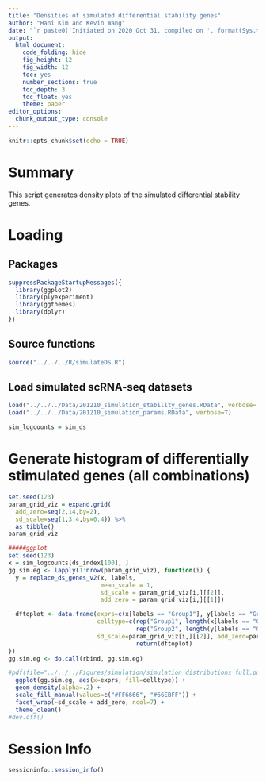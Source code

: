 ```yaml
---
title: "Densities of simulated differential stability genes"
author: "Hani Kim and Kevin Wang"
date: "`r paste0('Initiated on 2020 Oct 31, compiled on ', format(Sys.time(), '%Y %b %d'))`"
output:
  html_document:
    code_folding: hide
    fig_height: 12
    fig_width: 12
    toc: yes
    number_sections: true
    toc_depth: 3
    toc_float: yes
    theme: paper
editor_options: 
  chunk_output_type: console
---
```


```r
knitr::opts_chunk$set(echo = TRUE)
```

# Summary
This script generates density plots of the simulated differential stability genes. 

# Loading 

## Packages
```r
suppressPackageStartupMessages({
  library(ggplot2)
  library(plyexperiment)
  library(ggthemes)
  library(dplyr)
})
```

## Source functions
```r
source("../../../R/simulateDS.R")
```

## Load simulated scRNA-seq datasets
```r
load("../../../Data/201210_simulation_stability_genes.RData", verbose=T)
load("../../../Data/201210_simulation_params.RData", verbose=T)

sim_logcounts = sim_ds
```

# Generate histogram of differentially stimulated genes (all combinations)
```r
set.seed(123)
param_grid_viz = expand.grid(
  add_zero=seq(2,14,by=2),
  sd_scale=seq(1,3.4,by=0.4)) %>%
  as_tibble() 
param_grid_viz

#####ggplot
set.seed(123)
x = sim_logcounts[ds_index[100], ]
gg.sim.eg <- lapply(1:nrow(param_grid_viz), function(i) {
  y = replace_ds_genes_v2(x, labels, 
                          mean_scale = 1,
                          sd_scale = param_grid_viz[i,][[2]],
                          add_zero = param_grid_viz[i,][[1]])

  dftoplot <- data.frame(exprs=c(x[labels == "Group1"], y[labels == "Group2"]),
                         celltype=c(rep("Group1", length(x[labels == "Group1"])),
                                    rep("Group2", length(y[labels == "Group2"]))),
                         sd_scale=param_grid_viz[i,][[2]], add_zero=param_grid_viz[i,][[1]])
                                    return(dftoplot)
})
gg.sim.eg <- do.call(rbind, gg.sim.eg)

#pdf(file="../../../Figures/simulation/simulation_distributions_full.pdf", width=20, height=20)
  ggplot(gg.sim.eg, aes(x=exprs, fill=celltype)) + 
  geom_density(alpha=.2) + 
  scale_fill_manual(values=c("#FF6666", "#66EBFF")) + 
  facet_wrap(~sd_scale + add_zero, ncol=7) +
  theme_clean()
#dev.off()
```

# Session Info
```r
sessioninfo::session_info()
```
